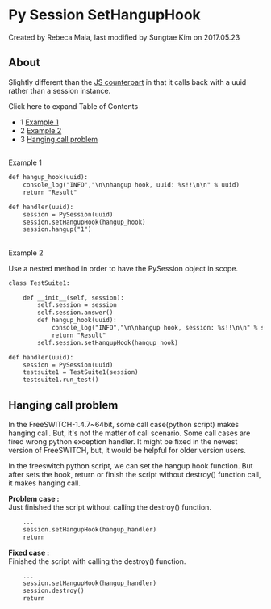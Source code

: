 
# Py Session SetHangupHook 

 Created by  Rebeca Maia, last modified by  Sungtae Kim on 2017.05.23

## About

Slightly different than the [JS counterpart](https://wiki.freeswitch.org/wiki/Javascript%5FSession%5FSetHangupHook "Javascript Session SetHangupHook") in that it calls back with a uuid rather than a session instance.

Click here to expand Table of Contents

* 1 [Example 1](#-freeswitch--py-session-sethanguphook-)
* 2 [Example 2](#-freeswitch--py-session-sethanguphook-)
* 3 [Hanging call problem](#hanging-call-problem)

##   
Example 1

```xml
def hangup_hook(uuid):
    console_log("INFO","\n\nhangup hook, uuid: %s!!\n\n" % uuid)
    return "Result"

def handler(uuid):
    session = PySession(uuid)
    session.setHangupHook(hangup_hook)
    session.hangup("1")
```

##   
Example 2

Use a nested method in order to have the PySession object in scope.

```xml
class TestSuite1:

    def __init__(self, session):
        self.session = session
        self.session.answer()
        def hangup_hook(uuid):
            console_log("INFO","\n\nhangup hook, session: %s!!\n\n" % self.session)
            return "Result"
        self.session.setHangupHook(hangup_hook)

def handler(uuid):
    session = PySession(uuid)
    testsuite1 = TestSuite1(session)
    testsuite1.run_test()
```

## Hanging call problem

In the FreeSWITCH-1.4.7\~64bit, some call case(python script) makes hanging call. But, it's not the matter of call scenario. Some call cases are fired wrong python exception handler. It might be fixed in the newest version of FreeSWITCH, but, it would be helpful for older version users.

In the freeswitch python script, we can set the hangup hook function. But after sets the hook, return or finish the script without destroy() function call, it makes hanging call.

**Problem case :**  
Just finished the script without calling the destroy() function.

```xml
    ...
    session.setHangupHook(hangup_handler)
    return
```

**Fixed case :**  
Finished the script with calling the destroy() function.

```xml
    ...
    session.setHangupHook(hangup_handler)
    session.destroy()
    return

```

  

